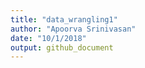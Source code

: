 ```yaml
---
title: "data_wrangling1"
author: "Apoorva Srinivasan"
date: "10/1/2018"
output: github_document
---
```


